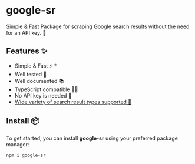 
# google-sr

Simple & Fast Package for scraping Google search results without the need for an API key. 🚀

## Features ✨

* Simple & Fast ⚡️ *
* Well tested 🔄
* Well documented 📚
* TypeScript compatible 🧑‍💻
* No API key is needed 🔑
* [Wide variety of search result types supported 🌴](./types.mdx)

## Install 📦

To get started, you can install **google-sr** using your preferred package manager:

```sh npm2yarn
npm i google-sr
```


<Cards>
  <Card icon="🔍" title="Result Types" href="/google/sr/types" />
  <Card icon="📚" title="Usage guide" href="/google/sr/usage" />
  <Card icon="📖" title="API documentation" href="/google/sr/usage" />
</Cards>